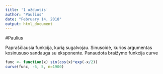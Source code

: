 ```yaml
---
title: '1 užduotis'
author: "Paulius"
date: "February 14, 2018"
output: html_document
---
```


#Paulius

Papraščiausia funkcija, kurią sugalvojau. Sinusoidė, kurios argumentas kosinususo sandauga su eksponente. Panaudota braižymo funkcija curve

```r
func <- function(x) sin(cos(x)*exp(-x/2))
curve(func, -6, 5, n=1900)
```
